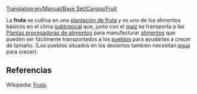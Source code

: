 [[Translation:en/Manual/Base Set/Cargos/Fruit]]

{{es/Manual/Base Set/Cargos/Carga| carga  = Fruta
| imagen = en/Manual/Base Set/Cargos/Fruit.png
| producida =[[es/Manual/Base Set/Industries/Plantación de fruta|Plantación de fruta]]
| aceptada  =[[es/Manual/Base Set/Industries/Planta procesadora de alimentos|Planta procesadora de alimentos]]
}}
La '''fruta''' se cultiva en una [[es/Manual/Base Set/Industries/Plantación de fruta|plantación de fruta]] y es uno de los alimentos básicos en el clima [[es/Manual/Clima|subtropical]] que, junto con el [[es/Manual/Base Set/Cargos/Maíz|maíz]] se transporta a las [[es/Manual/Base Set/Industries/Planta procesadora de alimentos|Plantas procesadoras de alimentos]] para manufacturar [[es/Manual/Base Set/Cargos/Alimentos|alimentos]] que pueden ser fácilmente transportados a los [[es/Manual/Pueblo|pueblos]] para ayudarles a crecer de tamaño. (Los pueblos situados en los desiertos también necesitan [[es/Manual/Base Set/Cargos/Agua|agua]] para crecer).


== Referencias ==
Wikipedia: [https://www.wikipedia.org/wiki/es:fruto Fruto].